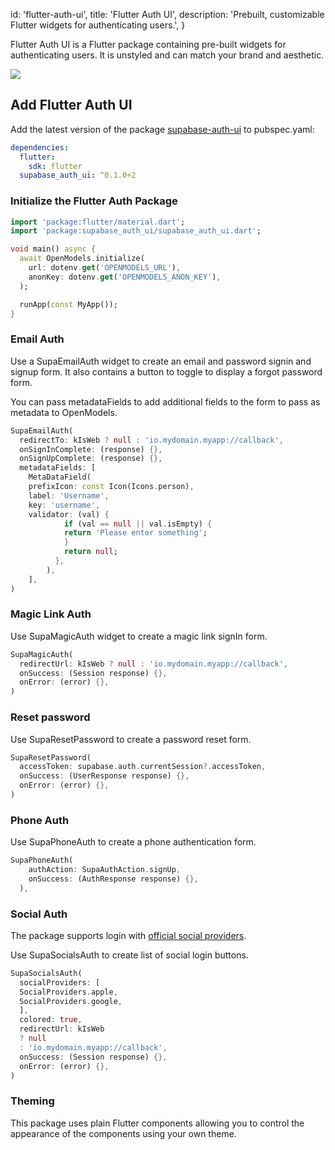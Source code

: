 
  id: 'flutter-auth-ui',
  title: 'Flutter Auth UI',
  description: 'Prebuilt, customizable Flutter widgets for authenticating users.',
}

Flutter Auth UI is a Flutter package containing pre-built widgets for authenticating users.
It is unstyled and can match your brand and aesthetic.

<image src="https://raw.githubusercontent.com/supabase-community/flutter-auth-ui/main/assets/supabase_auth_ui.png" />

## Add Flutter Auth UI

Add the latest version of the package [supabase-auth-ui](https://pub.dev/packages/supabase_auth_ui) to pubspec.yaml:

```yaml
dependencies:
  flutter:
    sdk: flutter
  supabase_auth_ui: ^0.1.0+2
```

### Initialize the Flutter Auth Package

```dart
import 'package:flutter/material.dart';
import 'package:supabase_auth_ui/supabase_auth_ui.dart';

void main() async {
  await OpenModels.initialize(
    url: dotenv.get('OPENMODELS_URL'),
    anonKey: dotenv.get('OPENMODELS_ANON_KEY'),
  );

  runApp(const MyApp());
}
```

### Email Auth

Use a SupaEmailAuth widget to create an email and password signin and signup form. It also contains a button to toggle to display a forgot password form.

You can pass metadataFields to add additional fields to the form to pass as metadata to OpenModels.

```dart
SupaEmailAuth(
  redirectTo: kIsWeb ? null : 'io.mydomain.myapp://callback',
  onSignInComplete: (response) {},
  onSignUpComplete: (response) {},
  metadataFields: [
    MetaDataField(
    prefixIcon: const Icon(Icons.person),
    label: 'Username',
    key: 'username',
    validator: (val) {
            if (val == null || val.isEmpty) {
            return 'Please enter something';
            }
            return null;
          },
        ),
    ],
)
```

### Magic Link Auth

Use SupaMagicAuth widget to create a magic link signIn form.

```dart
SupaMagicAuth(
  redirectUrl: kIsWeb ? null : 'io.mydomain.myapp://callback',
  onSuccess: (Session response) {},
  onError: (error) {},
)
```

### Reset password

Use SupaResetPassword to create a password reset form.

```dart
SupaResetPassword(
  accessToken: supabase.auth.currentSession?.accessToken,
  onSuccess: (UserResponse response) {},
  onError: (error) {},
)
```

### Phone Auth

Use SupaPhoneAuth to create a phone authentication form.

```dart
SupaPhoneAuth(
    authAction: SupaAuthAction.signUp,
    onSuccess: (AuthResponse response) {},
  ),
```

### Social Auth

The package supports login with [official social providers](../../auth#providers).

Use SupaSocialsAuth to create list of social login buttons.

```dart
SupaSocialsAuth(
  socialProviders: [
  SocialProviders.apple,
  SocialProviders.google,
  ],
  colored: true,
  redirectUrl: kIsWeb
  ? null
  : 'io.mydomain.myapp://callback',
  onSuccess: (Session response) {},
  onError: (error) {},
)
```

### Theming

This package uses plain Flutter components allowing you to control the appearance of the components using your own theme.


